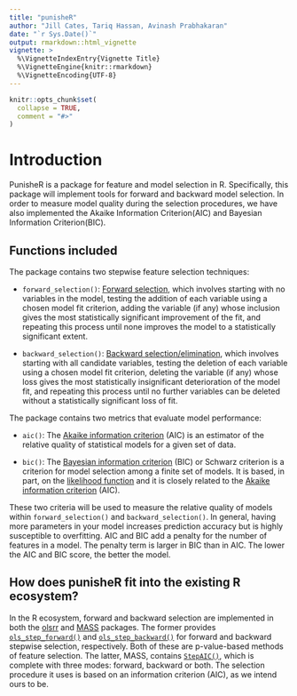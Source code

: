 ```yaml
---
title: "punisheR"
author: "Jill Cates, Tariq Hassan, Avinash Prabhakaran"
date: "`r Sys.Date()`"
output: rmarkdown::html_vignette
vignette: >
  %\VignetteIndexEntry{Vignette Title}
  %\VignetteEngine{knitr::rmarkdown}
  %\VignetteEncoding{UTF-8}
---
```


```r
knitr::opts_chunk$set(
  collapse = TRUE,
  comment = "#>"
)
```

# Introduction

PunisheR is a package for feature and model selection in R. Specifically, this package will implement tools for forward and backward model selection. In order to measure model quality during the selection procedures, we have also implemented the Akaike Information Criterion(AIC) and Bayesian Information Criterion(BIC).

## Functions included

The package contains two stepwise feature selection techniques:

- `forward_selection()`: [Forward selection](https://en.wikipedia.org/wiki/Stepwise_regression#Main_approaches), which involves starting with no variables in the model, testing the addition of each variable using a chosen model fit criterion, adding the variable (if any) whose inclusion gives the most statistically significant improvement of the fit, and repeating this process until none improves the model to a statistically significant extent.

- `backward_selection()`: [Backward selection/elimination](https://en.wikipedia.org/wiki/Stepwise_regression#Main_approaches), which involves starting with all candidate variables, testing the deletion of each variable using a chosen model fit criterion, deleting the variable (if any) whose loss gives the most statistically insignificant deterioration of the model fit, and repeating this process until no further variables can be deleted without a statistically significant loss of fit.

The package contains two metrics that evaluate model performance: 

- `aic()`: The [Akaike information criterion](https://en.wikipedia.org/wiki/Akaike_information_criterion) (AIC) is an estimator of the relative quality of statistical models for a given set of data.

- `bic()`: The [Bayesian information criterion](https://en.wikipedia.org/wiki/Bayesian_information_criterion) (BIC) or Schwarz criterion is a criterion for model selection among a finite set of models. It is based, in part, on the [likelihood function](https://en.wikipedia.org/wiki/Likelihood_function) and it is closely related to the [Akaike information criterion](https://en.wikipedia.org/wiki/Akaike_information_criterion) (AIC).


These two criteria will be used to measure the relative quality of models within `forward_selection()` and `backward_selection()`. In general, having more parameters in your model increases prediction accuracy but is highly susceptible to overfitting. AIC and BIC add a penalty for the number of features in a model. The penalty term is larger in BIC than in AIC. The lower the AIC and BIC score, the better the model.

## How does punisheR fit into the existing R ecosystem?

In the R ecosystem, forward and backward selection are implemented in both the [olsrr](https://cran.r-project.org/web/packages/olsrr/)
and [MASS](https://cran.r-project.org/web/packages/MASS/MASS.pdf) packages. The former provides
[`ols_step_forward()`](https://www.rdocumentation.org/packages/olsrr/versions/0.4.0/topics/ols_step_forward) and
[`ols_step_backward()`](https://www.rdocumentation.org/packages/olsrr/versions/0.4.0/topics/ols_step_backward) for
forward and backward stepwise selection, respectively. Both of these are p-value-based methods of feature selection. The latter, MASS, contains [`StepAIC()`](https://stat.ethz.ch/R-manual/R-devel/library/MASS/html/stepAIC.html),
which is complete with three modes: forward, backward or both. The selection procedure it uses is based on an
information criterion (AIC), as we intend ours to be.


